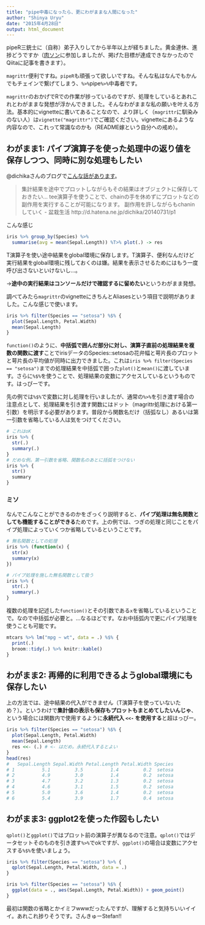 ```yaml
---
title: "pipe中毒になったら、更にわがままな人間になった"
author: "Shinya Uryu"
date: "2015年4月28日"
output: html_document
---
```


pipeR三銃士に（自称）弟子入りしてから半年以上が経ちました。黄金連休、進捗どうですか（[肉ソン](https://atnd.org/events/64770)に参加しましたが、掲げた目標が達成できなかったのでQiitaに記事を書きます）。

`magrittr`便利ですね。`pipeR`も頑張って欲しいですね。そんな私はなんでもかんでもチェインで繋げてしまう、`%>%`pipe`%>%`中毒者です。

`magrittr`のおかげでRでの作業が捗っているのですが、処理をしているとあれこれとわがままな発想が浮かんできました。そんなわがままな私の願いを叶える方法。基本的にvignetteに書いてあることなので、より詳しく（`magrittr`に馴染みのない人）は`vignette("magrittr")`でご確認ください。vignetteにあるような内容なので、これって常識なのかも（README嫁という自分への戒め）。

## わがまま1: パイプ演算子を使った処理中の返り値を保存しつつ、同時に別な処理もしたい

@dichikaさんのブログで[こんな話があります](http://d.hatena.ne.jp/dichika/20140731/p1)。

> 集計結果を途中でプロットしながらもその結果はオブジェクトに保存しておきたい...
> tee演算子を使うことで、chainの手を休めずにプロットなどの副作用を実行することが可能になります。
> 副作用を許しながらもchaninしていく - 盆栽生活 http://d.hatena.ne.jp/dichika/20140731/p1

こんな感じ

```r
iris %>% group_by(Species) %>% 
  summarise(avg = mean(Sepal.Length)) %T>% plot(.) -> res
```

T演算子を使い途中結果をglobal環境に保存します。T演算子、便利なんだけど実行結果をglobal環境に残しておくのは嫌。結果を表示させるためにはもう一度呼び出さないといけないし...。

→**途中の実行結果はコンソールだけで確認するに留めたい**というわがまま発想。

調べてみたら`magrittr`のvignetteにきちんとAliasesという項目で説明がありました。こんな感じで使います。

```r
iris %>% filter(Species == "setosa") %$% {
  plot(Sepal.Length, Petal.Width)
  mean(Sepal.Length)
}
```

`function()`のように、**中括弧で囲んだ部分に対し、演算子直前の処理結果を複数の関数に渡す**ことでirisデータのSpecies::setosaの花弁幅と萼片長のプロットと萼片長の平均値が同時に出力できました。これは`iris %>% filter(Species == "setosa")`までの処理結果を中括弧で囲った`plot()`と`mean()`に渡しています。さらに`%$%`を使うことで、処理結果の変数にアクセスしているというものです。はっぴーです。

先の例では`%$%`で変数に対し処理を行いましたが、通常の`%>%`を引き渡す場合の注意点として、処理結果を引き渡す関数にはドット（magrittr処理における第一引数）を明示する必要があります。普段から関数名だけ（括弧なし）あるいは第一引数を省略している人は気をつけてください。

```r
# これはoK
iris %>% {
  str(.)
  summary(.)
}
# だめな例。第一引数を省略、関数名のあとに括弧をつけない
iris %>% {
  str()
  summary
}
```

### ミソ

なんでこんなことができるのかをざっくり説明すると、**パイプ処理は無名関数としても機能することができる**ためです。上の例では、つぎの処理と同じことをパイプ処理によっていくつか省略しているということです。

```r
# 無名関数としての処理
iris %>% (function(x) {
  str(x)
  summary(x)
})

# パイプ処理を施した無名関数として扱う
iris %>% {
  str(.)
  summary(.)
}
```

複数の処理を記述した`function()`とその引数である`x`を省略しているということで。なので中括弧が必要と。...なるほどです。なお中括弧内で更にパイプ処理を使うことも可能です。

```r
mtcars %>% lm("mpg ~ wt", data = .) %$% {
  print(.)
  broom::tidy(.) %>% knitr::kable()
}
```

## わがまま2: 再帰的に利用できるようglobal環境にも保存したい

上の方法では、途中結果の代入ができません（T演算子を使っていないため？）。というわけで**集計値の表示も保存もプロットもまとめてしたいんじゃ**、という場合には関数内で使用するように**永続代入 `<<-` を使用する**と超はっぴー。

```r
iris %>% filter(Species == "setosa") %$% {
  plot(Sepal.Length, Petal.Width)
  mean(Sepal.Length)
  res <<- (.) # <- はだめ。永続代入するとよい
}
head(res)
#   Sepal.Length Sepal.Width Petal.Length Petal.Width Species
# 1          5.1         3.5          1.4         0.2  setosa
# 2          4.9         3.0          1.4         0.2  setosa
# 3          4.7         3.2          1.3         0.2  setosa
# 4          4.6         3.1          1.5         0.2  setosa
# 5          5.0         3.6          1.4         0.2  setosa
# 6          5.4         3.9          1.7         0.4  setosa
```

## わがまま3: ggplot2を使った作図もしたい

`qplot()`と`ggplot()`ではプロット前の演算子が異なるので注意。`qplot()`ではデータセットそのものを引き渡す`%>%`でokですが、`ggplot()`の場合は変数にアクセスする`%$%`を使いましょう。

```r
iris %>% filter(Species == "setosa") %>% {
  qplot(Sepal.Length, Petal.Width, data = .)
}

iris %>% filter(Species == "setosa") %$% {
  ggplot(data = ., aes(Sepal.Length, Petal.Width)) + geom_point()
}
```

最初は関数の省略とかイミフwwwだったんですが、理解すると気持ちいいイイイ。あれこれ捗りそうです。さんきゅーStefan!!
